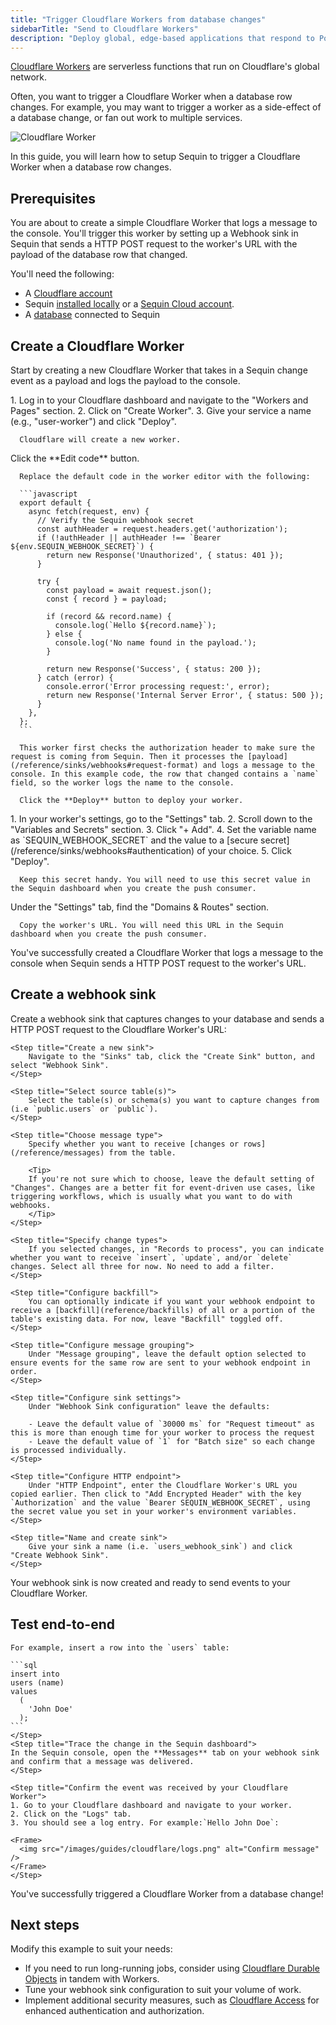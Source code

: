 ```yaml
---
title: "Trigger Cloudflare Workers from database changes"
sidebarTitle: "Send to Cloudflare Workers"
description: "Deploy global, edge-based applications that respond to Postgres changes. Connect Sequin to Cloudflare Workers for real-time database event processing."
---
```


[Cloudflare Workers](https://workers.cloudflare.com/) are serverless functions that run on Cloudflare's global network.

Often, you want to trigger a Cloudflare Worker when a database row changes. For example, you may want to trigger a worker as a side-effect of a database change, or fan out work to multiple services.

<Frame>
  <img src="/images/guides/cloudflare/send-with-sequin.svg" alt="Cloudflare Worker" />
</Frame>

In this guide, you will learn how to setup Sequin to trigger a Cloudflare Worker when a database row changes.

## Prerequisites

You are about to create a simple Cloudflare Worker that logs a message to the console. You'll trigger this worker by setting up a Webhook sink in Sequin that sends a HTTP POST request to the worker's URL with the payload of the database row that changed.

You'll need the following:

- A [Cloudflare account](https://dash.cloudflare.com/sign-up?utm_source=sequin.com)
- Sequin [installed locally](/quickstart/webhooks) or a [Sequin Cloud account](https://console.sequinstream.com/register).
- A [database](/connect-postgres) connected to Sequin

## Create a Cloudflare Worker

Start by creating a new Cloudflare Worker that takes in a Sequin change event as a payload and logs the payload to the console.

<Steps titleSize="h3">
  <Step title="Create a new Cloudflare Worker">
      1. Log in to your Cloudflare dashboard and navigate to the "Workers and Pages" section.
      2. Click on "Create Worker".
      3. Give your service a name (e.g., "user-worker") and click "Deploy".

      Cloudflare will create a new worker.
  </Step>
  <Step title="Add worker code">
      Click the **Edit code** button.

      Replace the default code in the worker editor with the following:

      ```javascript
      export default {
        async fetch(request, env) {
          // Verify the Sequin webhook secret
          const authHeader = request.headers.get('authorization');
          if (!authHeader || authHeader !== `Bearer ${env.SEQUIN_WEBHOOK_SECRET}`) {
            return new Response('Unauthorized', { status: 401 });
          }

          try {
            const payload = await request.json();
            const { record } = payload;

            if (record && record.name) {
              console.log(`Hello ${record.name}`);
            } else {
              console.log('No name found in the payload.');
            }

            return new Response('Success', { status: 200 });
          } catch (error) {
            console.error('Error processing request:', error);
            return new Response('Internal Server Error', { status: 500 });
          }
        },
      };
      ```

      This worker first checks the authorization header to make sure the request is coming from Sequin. Then it processes the [payload](/reference/sinks/webhooks#request-format) and logs a message to the console. In this example code, the row that changed contains a `name` field, so the worker logs the name to the console.

      Click the **Deploy** button to deploy your worker.
  </Step>
  <Step title="Add the SEQUIN_WEBHOOK_SECRET environment variable">
      1. In your worker's settings, go to the "Settings" tab.
      2. Scroll down to the "Variables and Secrets" section.
      3. Click "+ Add".
      4. Set the variable name as `SEQUIN_WEBHOOK_SECRET` and the value to a [secure secret](/reference/sinks/webhooks#authentication) of your choice.
      5. Click "Deploy".

      Keep this secret handy. You will need to use this secret value in the Sequin dashboard when you create the push consumer.
  </Step>
  <Step title="Get the worker's URL">
      Under the "Settings" tab, find the "Domains & Routes" section.

      Copy the worker's URL. You will need this URL in the Sequin dashboard when you create the push consumer.
  </Step>
</Steps>

<Check>
You've successfully created a Cloudflare Worker that logs a message to the console when Sequin sends a HTTP POST request to the worker's URL.
</Check>

## Create a webhook sink

Create a webhook sink that captures changes to your database and sends a HTTP POST request to the Cloudflare Worker's URL:

<Steps titleSize="h3">


    <Step title="Create a new sink">
        Navigate to the "Sinks" tab, click the "Create Sink" button, and select "Webhook Sink".
    </Step>

    <Step title="Select source table(s)">
        Select the table(s) or schema(s) you want to capture changes from (i.e `public.users` or `public`).
    </Step>

    <Step title="Choose message type">
        Specify whether you want to receive [changes or rows](/reference/messages) from the table.

        <Tip>
        If you're not sure which to choose, leave the default setting of "Changes". Changes are a better fit for event-driven use cases, like triggering workflows, which is usually what you want to do with webhooks.
        </Tip>
    </Step>

    <Step title="Specify change types">
        If you selected changes, in "Records to process", you can indicate whether you want to receive `insert`, `update`, and/or `delete` changes. Select all three for now. No need to add a filter.
    </Step>

    <Step title="Configure backfill">
        You can optionally indicate if you want your webhook endpoint to receive a [backfill](reference/backfills) of all or a portion of the table's existing data. For now, leave "Backfill" toggled off.
    </Step>

    <Step title="Configure message grouping">
        Under "Message grouping", leave the default option selected to ensure events for the same row are sent to your webhook endpoint in order.
    </Step>

    <Step title="Configure sink settings">
        Under "Webhook Sink configuration" leave the defaults:

        - Leave the default value of `30000 ms` for "Request timeout" as this is more than enough time for your worker to process the request
        - Leave the default value of `1` for "Batch size" so each change is processed individually.
    </Step>

    <Step title="Configure HTTP endpoint">
        Under "HTTP Endpoint", enter the Cloudflare Worker's URL you copied earlier. Then click to "Add Encrypted Header" with the key `Authorization` and the value `Bearer SEQUIN_WEBHOOK_SECRET`, using the secret value you set in your worker's environment variables.
    </Step>

    <Step title="Name and create sink">
        Give your sink a name (i.e. `users_webhook_sink`) and click "Create Webhook Sink".
    </Step>
</Steps>

<Check>
    Your webhook sink is now created and ready to send events to your Cloudflare Worker.
</Check>

## Test end-to-end
<Steps titleSize="h3">
    <Step title="Create a row in your database">

    For example, insert a row into the `users` table:

    ```sql
    insert into
    users (name)
    values
      (
        'John Doe'
      );
    ```
    </Step>
    <Step title="Trace the change in the Sequin dashboard">
    In the Sequin console, open the **Messages** tab on your webhook sink and confirm that a message was delivered.
    </Step>

    <Step title="Confirm the event was received by your Cloudflare Worker">
    1. Go to your Cloudflare dashboard and navigate to your worker.
    2. Click on the "Logs" tab.
    3. You should see a log entry. For example:`Hello John Doe`:

    <Frame>
      <img src="/images/guides/cloudflare/logs.png" alt="Confirm message" />
    </Frame>
    </Step>
</Steps>

<Check>
You've successfully triggered a Cloudflare Worker from a database change!
</Check>

## Next steps

Modify this example to suit your needs:

- If you need to run long-running jobs, consider using [Cloudflare Durable Objects](https://developers.cloudflare.com/workers/learning/using-durable-objects/) in tandem with Workers.
- Tune your webhook sink configuration to suit your volume of work.
- Implement additional security measures, such as [Cloudflare Access](https://www.cloudflare.com/products/zero-trust/access/) for enhanced authentication and authorization.
